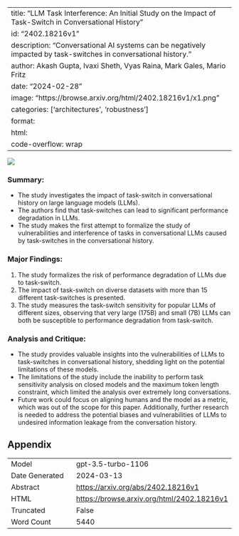 
---
title: "LLM Task Interference: An Initial Study on the Impact of Task-Switch in Conversational History"
id: "2402.18216v1"
description: "Conversational AI systems can be negatively impacted by task-switches in conversational history."
author: Akash Gupta, Ivaxi Sheth, Vyas Raina, Mark Gales, Mario Fritz
date: "2024-02-28"
image: "https://browse.arxiv.org/html/2402.18216v1/x1.png"
categories: ['architectures', 'robustness']
format:
  html:
    code-overflow: wrap
---

![](https://browse.arxiv.org/html/2402.18216v1/x1.png)

### **Summary:**
- The study investigates the impact of task-switch in conversational history on large language models (LLMs).
- The authors find that task-switches can lead to significant performance degradation in LLMs.
- The study makes the first attempt to formalize the study of vulnerabilities and interference of tasks in conversational LLMs caused by task-switches in the conversational history.

### **Major Findings:**
1. The study formalizes the risk of performance degradation of LLMs due to task-switch.
2. The impact of task-switch on diverse datasets with more than 15 different task-switches is presented.
3. The study measures the task-switch sensitivity for popular LLMs of different sizes, observing that very large (175B) and small (7B) LLMs can both be susceptible to performance degradation from task-switch.

### **Analysis and Critique:**
- The study provides valuable insights into the vulnerabilities of LLMs to task-switches in conversational history, shedding light on the potential limitations of these models.
- The limitations of the study include the inability to perform task sensitivity analysis on closed models and the maximum token length constraint, which limited the analysis over extremely long conversations.
- Future work could focus on aligning humans and the model as a metric, which was out of the scope for this paper. Additionally, further research is needed to address the potential biases and vulnerabilities of LLMs to undesired information leakage from the conversation history.

## Appendix

|          |          |
|----------|----------|
| Model     | gpt-3.5-turbo-1106       |
| Date Generated     | 2024-03-13       |
| Abstract | [https://arxiv.org/abs/2402.18216v1](https://arxiv.org/abs/2402.18216v1)        |
| HTML     | [https://browse.arxiv.org/html/2402.18216v1](https://browse.arxiv.org/html/2402.18216v1)       |
| Truncated       | False       |
| Word Count       | 5440       |